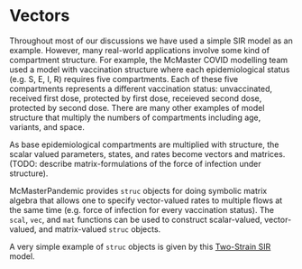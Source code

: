 # Vectors

Throughout most of our discussions we have used a simple SIR model as an example. However, many real-world applications involve some kind of compartment structure. For example, the McMaster COVID modelling team used a model with vaccination structure where each epidemiological status (e.g. S, E, I, R) requires five compartments. Each of these five compartments represents a different vaccination status: unvaccinated, received first dose, protected by first dose, receieved second dose, protected by second dose. There are many other examples of model structure that multiply the numbers of compartments including age, variants, and space.

As base epidemiological compartments are multiplied with structure, the scalar valued parameters, states, and rates become vectors and matrices. (TODO: describe matrix-formulations of the force of infection under structure).

McMasterPandemic provides `struc` objects for doing symbolic matrix algebra that allows one to specify vector-valued rates to multiple flows at the same time (e.g. force of infection for every vaccination status). The `scal`, `vec`, and `mat` functions can be used to construct scalar-valued, vector-valued, and matrix-valued `struc` objects.

A very simple example of `struc` objects is given by this [Two-Strain SIR](Structure: Two-Strain SIR) model.
